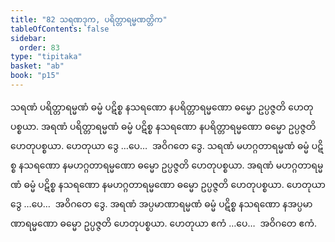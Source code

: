 ```yaml
---
title: "82 သရဏဒုက, ပရိတ္တာရမ္မဏတ္တိက"
tableOfContents: false
sidebar:
  order: 83
type: "tipitaka"
basket: "ab"
book: "p15"
---
```



<DynamicBreadcrumb />

<Division number="94" book="p15" e="ch" v="40" p="241">

<Paragraph number="259" book="p15">
သရဏံ ပရိတ္တာရမ္မဏံ ဓမ္မံ ပဋိစ္စ နသရဏော နပရိတ္တာရမ္မဏော ဓမ္မော ဥပ္ပဇ္ဇတိ ဟေတုပစ္စယာ. အရဏံ ပရိတ္တာရမ္မဏံ ဓမ္မံ ပဋိစ္စ နသရဏော နပရိတ္တာရမ္မဏော ဓမ္မော ဥပ္ပဇ္ဇတိ ဟေတုပစ္စယာ. ဟေတုယာ ဒွေ …ပေ…  အဝိဂတေ ဒွေ.
</Paragraph>

<Paragraph number="260" book="p15">
သရဏံ မဟဂ္ဂတာရမ္မဏံ ဓမ္မံ ပဋိစ္စ နသရဏော နမဟဂ္ဂတာရမ္မဏော ဓမ္မော ဥပ္ပဇ္ဇတိ ဟေတုပစ္စယာ. အရဏံ မဟဂ္ဂတာရမ္မဏံ ဓမ္မံ ပဋိစ္စ နသရဏော နမဟဂ္ဂတာရမ္မဏော ဓမ္မော ဥပ္ပဇ္ဇတိ ဟေတုပစ္စယာ. ဟေတုယာ ဒွေ …ပေ…  အဝိဂတေ ဒွေ.
</Paragraph>

<Paragraph number="261" book="p15">
အရဏံ အပ္ပမာဏာရမ္မဏံ ဓမ္မံ ပဋိစ္စ နသရဏော နအပ္ပမာဏာရမ္မဏော ဓမ္မော ဥပ္ပဇ္ဇတိ ဟေတုပစ္စယာ. ဟေတုယာ ဧကံ …ပေ…  အဝိဂတေ ဧကံ.
</Paragraph>
</Division>